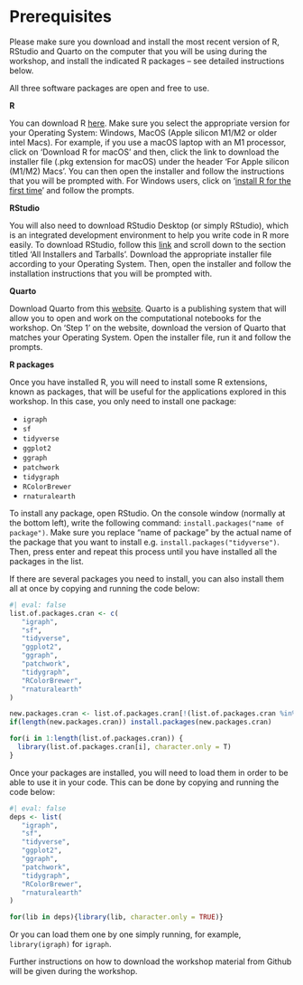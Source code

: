 # Prerequisites

```{=html}
<!--

# Come prepared


## Workshop structure

| Time   | Activity                                       |
|--------|------------------------------------------------|
| 15 min | Welcome, introduction to workshop activities   |
| 20 min | Downloading the workshop materials from Github |
| 35 min | Importing libraries, network theory basics     |
| 10 min | Comfort break                                  |
| 45 min | The African road network                       |
| 45 min | Percolation                                    |
| 10 min | Wrap-up                                        |

## Before the workshop

!-->
```
::: callout-important
Please make sure you download and install the most recent version of R, RStudio and Quarto on the computer that you will be using during the workshop, and install the indicated R packages -- see detailed instructions below.
:::

::: callout-note
All three software packages are open and free to use.
:::

**R**

You can download R [here](https://cran.r-project.org/). Make sure you select the appropriate version for your Operating System: Windows, MacOS (Apple silicon M1/M2 or older intel Macs). For example, if you use a macOS laptop with an M1 processor, click on 'Download R for macOS' and then, click the link to download the installer file (.pkg extension for macOS) under the header 'For Apple silicon (M1/M2) Macs'. You can then open the installer and follow the instructions that you will be prompted with. For Windows users, click on '[install R for the first time](https://cran.r-project.org/bin/windows/base/)' and follow the prompts.

**RStudio**

You will also need to download RStudio Desktop (or simply RStudio), which is an integrated development environment to help you write code in R more easily. To download RStudio, follow this [link](https://posit.co/download/rstudio-desktop/) and scroll down to the section titled 'All Installers and Tarballs'. Download the appropriate installer file according to your Operating System. Then, open the installer and follow the installation instructions that you will be prompted with.

**Quarto**

Download Quarto from this [website](https://quarto.org/docs/get-started/). Quarto is a publishing system that will allow you to open and work on the computational notebooks for the workshop. On 'Step 1' on the website, download the version of Quarto that matches your Operating System. Open the installer file, run it and follow the prompts.

**R packages**

Once you have installed R, you will need to install some R extensions, known as packages, that will be useful for the applications explored in this workshop. In this case, you only need to install one package:

-   `igraph`
-   `sf`
-   `tidyverse`
-   `ggplot2`
-   `ggraph`
-   `patchwork`
-   `tidygraph`
-   `RColorBrewer`
-   `rnaturalearth`

To install any package, open RStudio. On the console window (normally at the bottom left), write the following command: `install.packages("name of package")`. Make sure you replace "name of package" by the actual name of the package that you want to install e.g. `install.packages("tidyverse")`. Then, press enter and repeat this process until you have installed all the packages in the list.

If there are several packages you need to install, you can also install them all at once by copying and running the code below:

```r
#| eval: false
list.of.packages.cran <- c(
   "igraph", 
   "sf",
   "tidyverse",
   "ggplot2",
   "ggraph",
   "patchwork",
   "tidygraph",
   "RColorBrewer",
   "rnaturalearth"
)

new.packages.cran <- list.of.packages.cran[!(list.of.packages.cran %in% installed.packages()[,"Package"])]
if(length(new.packages.cran)) install.packages(new.packages.cran)

for(i in 1:length(list.of.packages.cran)) {
  library(list.of.packages.cran[i], character.only = T)
}
```

Once your packages are installed, you will need to load them in order to be able to use it in your code. This can be done by copying and running the code below:

```r
#| eval: false
deps <- list(
   "igraph", 
   "sf",
   "tidyverse",
   "ggplot2",
   "ggraph",
   "patchwork",
   "tidygraph",
   "RColorBrewer",
   "rnaturalearth"
)

for(lib in deps){library(lib, character.only = TRUE)}
```

Or you can load them one by one simply running, for example, `library(igraph)` for `igraph`.

::: callout-important
Further instructions on how to download the workshop material from Github will be given during the workshop.
:::
